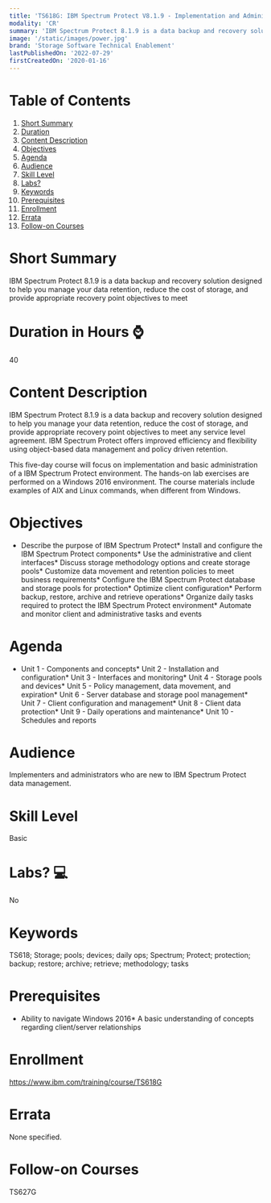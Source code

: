 ```yaml
---
title: 'TS618G: IBM Spectrum Protect V8.1.9 - Implementation and Administration'
modality: 'CR'
summary: 'IBM Spectrum Protect 8.1.9 is a data backup and recovery solution designed to help you manage your data retention, reduce the cost of storage, and provide appropriate recovery point objectives to meet'
image: '/static/images/power.jpg'
brand: 'Storage Software Technical Enablement'
lastPublishedOn: '2022-07-29'
firstCreatedOn: '2020-01-16'
---
```

# Table of Contents
1.  [Short Summary](#short-summary)
2.  [Duration](#duration-in-hours-)
3.  [Content Description](#content-description)
4.  [Objectives](#objectives)
5.  [Agenda](#agenda)
6.  [Audience](#audience)
7.  [Skill Level](#skill-level)
8.  [Labs?](#labs-)
9.  [Keywords](#keywords)
10. [Prerequisites](#prerequisites)
11. [Enrollment](#enrollment)
12. [Errata](#errata)
13. [Follow-on Courses](#follow-on-courses)

# Short Summary
IBM Spectrum Protect 8.1.9 is a data backup and recovery solution designed to help you manage your data retention, reduce the cost of storage, and provide appropriate recovery point objectives to meet

# Duration in Hours ⌚
40

# Content Description
IBM Spectrum Protect 8.1.9 is a data backup and recovery solution designed to help you manage your data retention, reduce the cost of storage, and provide appropriate recovery point objectives to meet any service level agreement. IBM Spectrum Protect offers improved efficiency and flexibility using object-based data management and policy driven retention.

This five-day course will focus on implementation and basic administration of a IBM Spectrum Protect environment. The hands-on lab exercises are performed on a Windows 2016 environment. The course materials include examples of AIX and Linux commands, when different from Windows.



# Objectives
*  Describe the purpose of IBM Spectrum Protect*  Install and configure the IBM Spectrum Protect components*  Use the administrative and client interfaces*  Discuss storage methodology options and create storage pools*  Customize data movement and retention policies to meet business requirements*  Configure the IBM Spectrum Protect database and storage pools for protection*  Optimize client configuration*  Perform backup, restore, archive and retrieve operations*  Organize daily tasks required to protect the IBM Spectrum Protect environment*  Automate and monitor client and administrative tasks and events



# Agenda
*  Unit 1 - Components and concepts*  Unit 2 - Installation and configuration*  Unit 3 - Interfaces and monitoring*  Unit 4 - Storage pools and devices*  Unit 5 - Policy management, data movement, and expiration*  Unit 6 - Server database and storage pool management*  Unit 7 - Client configuration and management*  Unit 8 - Client data protection*  Unit 9 - Daily operations and maintenance*  Unit 10 - Schedules and reports



# Audience
Implementers and administrators who are new to IBM Spectrum Protect data management.



# Skill Level
Basic               

# Labs? 💻
No

# Keywords
TS618; Storage; pools; devices; daily ops; Spectrum; Protect; protection; backup; restore; archive; retrieve; methodology; tasks

# Prerequisites
*  Ability to navigate Windows 2016*  A basic understanding of concepts regarding client/server relationships



# Enrollment
https://www.ibm.com/training/course/TS618G

# Errata
None specified.

# Follow-on Courses
TS627G

